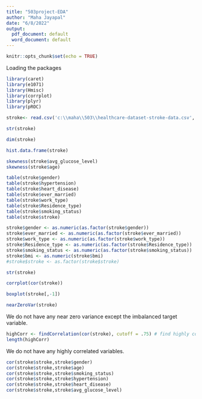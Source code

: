 ```yaml
---
title: "503project-EDA"
author: "Maha Jayapal"
date: "6/8/2022"
output:
  pdf_document: default
  word_document: default
---
```


```r
knitr::opts_chunk$set(echo = TRUE)
```

Loading the packages
```r
library(caret)
library(e1071)
library(Hmisc)
library(corrplot)
library(plyr)
library(pROC)
```
```r
stroke<- read.csv('c:\\maha\\503\\healthcare-dataset-stroke-data.csv', header = TRUE)
```
```r
str(stroke)
```
```r
dim(stroke)
```
```r
hist.data.frame(stroke)
```
```r
skewness(stroke$avg_glucose_level)
skewness(stroke$age)
```
```r
table(stroke$gender)
table(stroke$hypertension)
table(stroke$heart_disease)
table(stroke$ever_married)
table(stroke$work_type)
table(stroke$Residence_type)
table(stroke$smoking_status)
table(stroke$stroke)
```
```r
stroke$gender <- as.numeric(as.factor(stroke$gender))
stroke$ever_married <- as.numeric(as.factor(stroke$ever_married))
stroke$work_type <- as.numeric(as.factor(stroke$work_type))
stroke$Residence_type <- as.numeric(as.factor(stroke$Residence_type))
stroke$smoking_status <- as.numeric(as.factor(stroke$smoking_status))
stroke$bmi <- as.numeric(stroke$bmi)
#stroke$stroke <- as.factor(stroke$stroke)
```
```r
str(stroke)
```

```r
corrplot(cor(stroke))
```
```r
boxplot(stroke[,-1])
```
```r
nearZeroVar(stroke)
```
We do not have any near zero variance except the imbalanced target variable.
```r
highCorr <- findCorrelation(cor(stroke), cutoff = .75) # find highly correlated predictors
length(highCorr)
```
We do not have any highly correlated variables.

```r
cor(stroke$stroke,stroke$gender)
cor(stroke$stroke,stroke$age)
cor(stroke$stroke,stroke$smoking_status)
cor(stroke$stroke,stroke$hypertension)
cor(stroke$stroke,stroke$heart_disease)
cor(stroke$stroke,stroke$avg_glucose_level)
```
